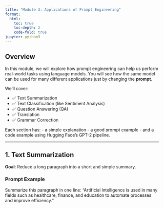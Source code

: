 ```yaml
---
title: "Module 3: Applications of Prompt Engineering"
format:
  html:
    toc: true
    toc-depth: 2
    code-fold: true
jupyter: python3
---
```


##  Overview

In this module, we will explore how prompt engineering can help us perform real-world tasks using language models. You will see how the same model can be used for many different applications just by changing the **prompt**.

We’ll cover:

- ✅ Text Summarization
- ✅ Text Classification (like Sentiment Analysis)
- ✅ Question Answering (QA)
- ✅ Translation
- ✅ Grammar Correction

Each section has:
- a simple explanation
- a good prompt example
- and a code example using Hugging Face's GPT-2 pipeline.

---

##  1. Text Summarization

**Goal**: Reduce a long paragraph into a short and simple summary.

###  Prompt Example


Summarize this paragraph in one line: 
"Artificial Intelligence is used in many fields such as healthcare, finance, and education to automate processes and improve efficiency."
